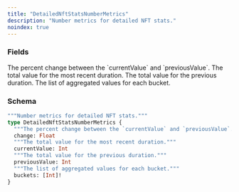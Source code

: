 ```yaml
---
title: "DetailedNftStatsNumberMetrics"
description: "Number metrics for detailed NFT stats."
noindex: true
---
```


### Fields

<ResponseField name="change" type="Float">
  The percent change between the `currentValue` and `previousValue`.
</ResponseField>

<ResponseField name="currentValue" type="Int">
  The total value for the most recent duration.
</ResponseField>

<ResponseField name="previousValue" type="Int">
  The total value for the previous duration.
</ResponseField>

<ResponseField name="buckets" type="[Int]!" required>
  The list of aggregated values for each bucket.
</ResponseField>

### Schema


```graphql 
"""Number metrics for detailed NFT stats."""
type DetailedNftStatsNumberMetrics {
  """The percent change between the `currentValue` and `previousValue`."""
  change: Float
  """The total value for the most recent duration."""
  currentValue: Int
  """The total value for the previous duration."""
  previousValue: Int
  """The list of aggregated values for each bucket."""
  buckets: [Int]!
}
```
